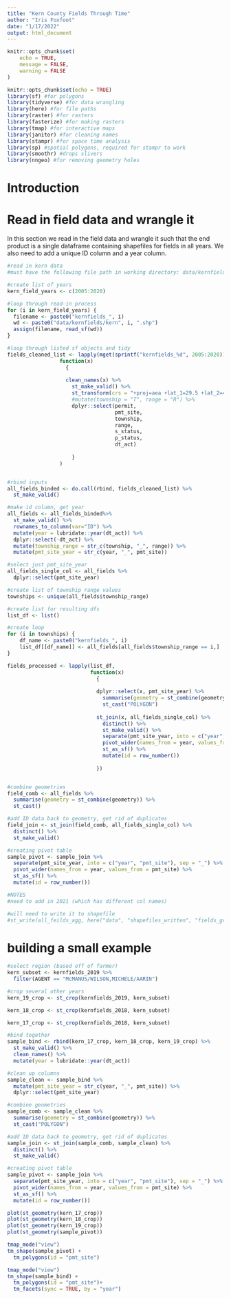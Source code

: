 ```yaml
---
title: "Kern County Fields Through Time"
author: "Iris Foxfoot"
date: "1/17/2022"
output: html_document
---
```


```r
knitr::opts_chunk$set(
	echo = TRUE,
	message = FALSE,
	warning = FALSE
)
```

```r
knitr::opts_chunk$set(echo = TRUE)
library(sf) #for polygons
library(tidyverse) #for data wrangling
library(here) #for file paths
library(raster) #for rasters
library(fasterize) #for making rasters
library(tmap) #for interactive maps
library(janitor) #for cleaning names
library(stampr) #for space time analysis
library(sp) #spatial polygons, required for stampr to work
library(smoothr) #drops slivers
library(nngeo) #for removing geometry holes
```

# Introduction

# Read in field data and wrangle it

In this section we read in the field data and wrangle it such that the end product is a single dataframe containing shapefiles for fields in all years. We also need to add a unique ID column and a year column. 

```r
#read in kern data
#must have the following file path in working directory: data/kernfields/kernYEAR.shp

#create list of years
kern_field_years <- c(2005:2020)

#loop through read-in process
for (i in kern_field_years) {
  filename <- paste0("kernfields_", i)
  wd <- paste0("data/kernfields/kern", i, ".shp")
  assign(filename, read_sf(wd))
}

#loop through listed sf objects and tidy
fields_cleaned_list <- lapply(mget(sprintf("kernfields_%d", 2005:2020)), 
                 function(x) 
                   {
                   
                   clean_names(x) %>%
                     st_make_valid() %>% 
                     st_transform(crs = "+proj=aea +lat_1=29.5 +lat_2=45.5 +lat_0=23 +lon_0=-96 +x_0=0 +y_0=0 +ellps=GRS80 +towgs84=0,0,0,0,0,0,0 +units=m +no_defs") %>%
                     #mutate(township = "T", range = "R") %>% 
                     dplyr::select(permit,
                                   pmt_site,
                                   township,
                                   range,
                                   s_status,
                                   p_status,
                                   dt_act)
                   
                     }
                 )


#rbind inputs
all_fields_binded <- do.call(rbind, fields_cleaned_list) %>% 
  st_make_valid()

#make id column, get year
all_fields <- all_fields_binded%>% 
  st_make_valid() %>% 
  rownames_to_column(var="ID") %>% 
  mutate(year = lubridate::year(dt_act)) %>% 
  dplyr::select(-dt_act) %>% 
  mutate(township_range = str_c(township, "_", range)) %>% 
  mutate(pmt_site_year = str_c(year, "_", pmt_site))

#select just pmt_site_year
all_fields_single_col <- all_fields %>% 
  dplyr::select(pmt_site_year)

#create list of township range values
townships <- unique(all_fields$township_range)

#create list for resulting dfs
list_df <- list()

#create loop
for (i in townships) {
    df_name <- paste0("kernfields_", i)
    list_df[[df_name]] <- all_fields[all_fields$township_range == i,]
}

fields_processed <- lapply(list_df,
                           function(x) 
                             {
                             
                             dplyr::select(x, pmt_site_year) %>% 
                               summarise(geometry = st_combine(geometry)) %>%
                               st_cast("POLYGON")
                               
                             st_join(x, all_fields_single_col) %>% 
                               distinct() %>% 
                               st_make_valid() %>% 
                               separate(pmt_site_year, into = c("year", "pmt_site"), sep = "_") %>% 
                               pivot_wider(names_from = year, values_from = pmt_site) %>% 
                               st_as_sf() %>% 
                               mutate(id = row_number())
                             
                             })


#combine geometries
field_comb <- all_fields %>%
  summarise(geometry = st_combine(geometry)) %>%
  st_cast()

#add ID data back to geometry, get rid of duplicates
field_join <- st_join(field_comb, all_fields_single_col) %>% 
  distinct() %>% 
  st_make_valid()

#creating pivot table
sample_pivot <- sample_join %>% 
  separate(pmt_site_year, into = c("year", "pmt_site"), sep = "_") %>% 
  pivot_wider(names_from = year, values_from = pmt_site) %>% 
  st_as_sf() %>% 
  mutate(id = row_number())

#NOTES
#need to add in 2021 (which has different col names)

#will need to write it to shapefile
#st_write(all_feilds_agg, here("data", "shapefiles_written", "fields_gr_by_geom.shp"), driver = "ESRI Shapefile")
```

# building a small example

```r
#select region (based off of farmer)
kern_subset <- kernfields_2019 %>% 
  filter(AGENT == "McMANUS/WILSON,MICHELE/AARIN")

#crop several other years
kern_19_crop <- st_crop(kernfields_2019, kern_subset)

kern_18_crop <- st_crop(kernfields_2018, kern_subset)

kern_17_crop <- st_crop(kernfields_2018, kern_subset)

#bind together
sample_bind <- rbind(kern_17_crop, kern_18_crop, kern_19_crop) %>% 
  st_make_valid() %>% 
  clean_names() %>%
  mutate(year = lubridate::year(dt_act))

#clean up columns  
sample_clean <- sample_bind %>% 
  mutate(pmt_site_year = str_c(year, "_", pmt_site)) %>% 
  dplyr::select(pmt_site_year)

#combine geometries
sample_comb <- sample_clean %>%
  summarise(geometry = st_combine(geometry)) %>%
  st_cast("POLYGON")

#add ID data back to geometry, get rid of duplicates
sample_join <- st_join(sample_comb, sample_clean) %>% 
  distinct() %>% 
  st_make_valid()

#creating pivot table
sample_pivot <- sample_join %>% 
  separate(pmt_site_year, into = c("year", "pmt_site"), sep = "_") %>% 
  pivot_wider(names_from = year, values_from = pmt_site) %>% 
  st_as_sf() %>% 
  mutate(id = row_number())
```

```r
plot(st_geometry(kern_17_crop))
plot(st_geometry(kern_18_crop))
plot(st_geometry(kern_19_crop))
plot(st_geometry(sample_pivot))
```

```r
tmap_mode("view")
tm_shape(sample_pivot) +
  tm_polygons(id = "pmt_site")
```

```r
tmap_mode("view")
tm_shape(sample_bind) +
  tm_polygons(id = "pmt_site")+
  tm_facets(sync = TRUE, by = "year")
  
```
